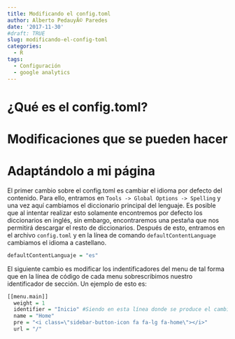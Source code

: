 ```yaml
---
title: Modificando el config.toml
author: Alberto PedauyÃ© Paredes
date: '2017-11-30'
#draft: TRUE
slug: modificando-el-config-toml
categories:
  - R
tags:
  - Configuración
  - google analytics
---
```


# ¿Qué es el config.toml?

# Modificaciones que se pueden hacer

# Adaptándolo a mi página

El primer cambio sobre el config.toml es cambiar el idioma por defecto del contenido. Para ello, entramos en `Tools -> Global Options -> Spelling` y una vez aquí cambiamos el diccionario principal del lenguaje. Es posible que al intentar realizar esto solamente encontremos por defecto los diccionarios en inglés, sin embargo, encontraremos una pestaña que nos permitirá descargar el resto de diccionarios. Después de esto, entramos en el archivo `config.toml` y en la línea de comando `defaultContentLanguage` cambiamos el idioma a castellano.

```r
defaultContentLanguaje = "es"
```

El siguiente cambio es modificar los indentificadores del menu de tal forma que en la línea de código de cada menu sobrescribimos nuestro identificador de sección. Un ejemplo de esto es:

```r
[[menu.main]]
  weight = 1
  identifier = "Inicio" #Siendo en esta línea donde se produce el cambio
  name = "Home"
  pre = "<i class=\"sidebar-button-icon fa fa-lg fa-home\"></i>"
  url = "/"
```


